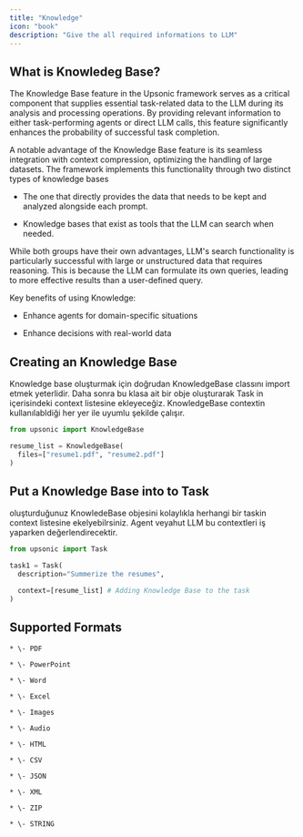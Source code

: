 ```yaml
---
title: "Knowledge"
icon: "book"
description: "Give the all required informations to LLM"
---
```


## What is Knowledeg Base?

The Knowledge Base feature in the Upsonic framework serves as a critical component that supplies essential task-related data to the LLM during its analysis and processing operations. By providing relevant information to either task-performing agents or direct LLM calls, this feature significantly enhances the probability of successful task completion.

A notable advantage of the Knowledge Base feature is its seamless integration with context compression, optimizing the handling of large datasets. The framework implements this functionality through two distinct types of knowledge bases 

* The one that directly provides the data that needs to be kept and analyzed alongside each prompt.

* Knowledge bases that exist as tools that the LLM can search when needed.

While both groups have their own advantages, LLM's search functionality is particularly successful with large or unstructured data that requires reasoning. This is because the LLM can formulate its own queries, leading to more effective results than a user-defined query.

<Info>
  Key benefits of using Knowledge:

  * Enhance agents for domain-specific situations

  * Enhance decisions with real-world data
</Info>

## Creating an Knowledge Base

Knowledge base oluşturmak için doğrudan KnowledgeBase classını import etmek yeterlidir. Daha sonra bu klasa ait bir obje oluşturarak Task in içerisindeki context listesine ekleyeceğiz. KnowledgeBase contextin kullanılabldiği her yer ile uyumlu şekilde çalışır.

```python
from upsonic import KnowledgeBase

resume_list = KnowledgeBase(
  files=["resume1.pdf", "resume2.pdf"]
)
```

## Put a Knowledge Base  into to Task

oluşturduğunuz KnowledeBase objesini kolaylıkla herhangi bir taskin context listesine ekelyebilrsiniz. Agent veyahut LLM bu contextleri iş yaparken değerlendirecektir.

```python
from upsonic import Task

task1 = Task(
  description="Summerize the resumes",

  context=[resume_list] # Adding Knowledge Base to the task
)

```

## Supported Formats

<CardGroup cols="2">
  <Card title="Supported Files" icon="files">


    * \- PDF

    * \- PowerPoint

    * \- Word

    * \- Excel

    * \- Images

    * \- Audio

    * \- HTML

    * \- CSV

    * \- JSON

    * \- XML

    * \- ZIP
  </Card>

  <Card title="Supported Variables" icon="code">


    * \- STRING
  </Card>
</CardGroup>

##